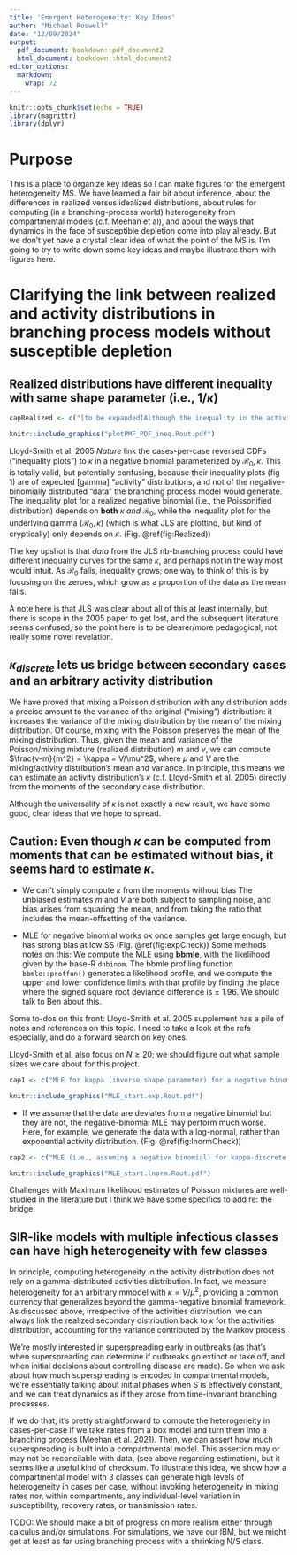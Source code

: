 ```yaml
---
title: 'Emergent Heterogeneity: Key Ideas'
author: "Michael Roswell"
date: "12/09/2024"
output:
  pdf_document: bookdown::pdf_document2
  html_document: bookdown::html_document2
editor_options: 
  markdown: 
    wrap: 72
---
```


```r
knitr::opts_chunk$set(echo = TRUE)
library(magrittr)
library(dplyr)
```

# Purpose

This is a place to organize key ideas so I can make figures for the
emergent heterogeneity MS. We have learned a fair bit about inference,
about the differences in realized versus idealized distributions, about
rules for computing (in a branching-process world) heterogeneity from
compartmental models (c.f. Meehan et al), and about the ways that
dynamics in the face of susceptible depletion come into play already.
But we don't yet have a crystal clear idea of what the point of the MS
is. I'm going to try to write down some key ideas and maybe illustrate
them with figures here.

# Clarifying the link between realized and activity distributions in branching process models without susceptible depletion

## Realized distributions have different inequality with same shape parameter (i.e., $1/\kappa$)

```r
capRealized <- c("[to be expanded]Although the inequality in the activity distribution does not depend on R0, the inequality in \"realized\" infectiousness from a branching process model with an exponential activity distribution depends on R0. Perhaps unintuitively, observed inequality grows as R0 falls; one way of thinking of this is the increasing proportion of infectees that transmit to nobody with lower R0")
```

```r
knitr::include_graphics("plotPMF_PDF_ineq.Rout.pdf")
```


Lloyd-Smith et al. 2005 _Nature_ link the cases-per-case reversed CDFs
("inequality plots") to $\kappa$ in a negative binomial parameterized by
$\mathcal{R}_0, \kappa$. This is totally valid, but potentially confusing,
because their inequality plots (fig 1) are of expected [gamma] "activity"
distributions, and not of the negative-binomially distributed "data" the
branching process model would generate. The inequality plot for a realized
negative binomial (i.e., the Poissonified distribution) depends on
**both** $\kappa$ *and* $\mathcal{R}_0$, while the inequality plot for the
underlying gamma ($\mathcal{R}_0, \kappa$) (which is what JLS are plotting, but
kind of cryptically) only depends on $\kappa$. (Fig. \@ref(fig:Realized))

The key upshot is that *data* from the JLS nb-branching process could have
different inequality curves for the same $\kappa$, and perhaps not in the way
most would intuit. As $\mathcal{R}_0$ falls, inequality grows; one way to think
of this is by focusing on the zeroes, which grow as a proportion of the data as
the mean falls.

A note here is that JLS was clear about all of this at least internally, but 
there is scope in the 2005 paper to get lost, and the subsequent literature 
seems confused, so the point here is to be clearer/more pedagogical, not really
some novel revelation.

## $\kappa_{discrete}$ lets us bridge between secondary cases and an arbitrary activity distribution
We have proved that mixing a Poisson distribution with any distribution adds a
precise amount to the variance of the original ("mixing") distribution: it
increases the variance of the mixing distribution by the mean of the mixing
distribution. Of course, mixing with the Poisson preserves the mean of the
mixing distribution. Thus, given the mean and variance of the Poisson/mixing
mixture (realized distribution) $m$ and $v$, we can compute $\frac{v-m}{m^2} =
\kappa = V/\mu^2$, where $\mu$ and $V$ are the mixing/activity distribution's
mean and variance. In principle, this means we can estimate an activity
distribution's $\kappa$ (c.f. Lloyd-Smith et al. 2005) directly from the moments
of the secondary case distribution.

Although the universality of $\kappa$ is not exactly a new result, we have some 
good, clear ideas that we hope to spread.


## Caution: Even though $\kappa$ can be computed from moments that can be estimated without bias, it seems hard to estimate $\kappa$. 

- We can't simply compute $\kappa$ from the moments without bias
The unbiased estimates $m$ and $V$  are both subject to sampling noise, and
bias arises from squaring the mean, and from taking the ratio that includes the
mean-offsetting of the variance.

- MLE for negative binomial works ok once samples get large enough, but has strong bias at low SS
(Fig. \@ref(fig:expCheck))
Some methods notes on this: We compute the MLE using **bbmle**, with the
likelihood given by the base-R `dnbinom`. The bbmle profiling function
`bbmle::proffun()` generates a likelihood profile, and we compute the upper and
lower confidence limits with that profile by finding the place where the signed
square root deviance difference is ± 1.96. We should talk to Ben about this.

Some to-dos on this front: 
Lloyd-Smith et al. 2005 supplement has a pile of
notes and references on this topic. I need to take a look at the refs
especially, and do a forward search on key ones.

Lloyd-Smith et al. also focus on $N \geq 20$; we should figure out what sample sizes we 
care about for this project. 

```r
cap1 <- c("MLE for kappa (inverse shape parameter) for a negative binomial is downward biased and bias may be severe with small samples. Here, n = 6. Blue line represents the true kappa (1), point estimates and CI from each sample of 6 are ranked and plotted against their \"quantile\". CI that do not overlap the target are colored red. For valid CI, the bottom 2.5% fall entirely below the target and top 2.5% above, and the rest contain the target.")
```
```r
knitr::include_graphics("MLE_start.exp.Rout.pdf")
```

- If we assume that the data are deviates from a negative binomial but they are not, the negative-binomial MLE may perform much worse.
Here, for example, we generate the data with a log-normal, rather than
exponential activity distribution. (Fig. \@ref(fig:lnormCheck))

```r
cap2 <- c("MLE (i.e., assuming a negative binomial) for kappa-discrete (i.e., CV squared for the activity distribution), when the data are generated by a different process (i.e., without an underlying gamma) will be downward biased for positively-skewed data, and bias may be severe and persistent with largers samples. Here, n = 6, and the data are random deviates from a Poisson-lognormal mixture. Blue line represents the true kappa (1), point estimates and CI from each sample of 6 are ranked and plotted against their \"quantile\". CI that do not overlap the target are colored red. For valid CI, the bottom 2.5% fall entirely below the target and top 2.5% above, and the rest contain the target.")
```

```r
knitr::include_graphics("MLE_start.lnorm.Rout.pdf")
```

Challenges with Maximum likelihood estimates of Poisson mixtures are well-
studied in the literature but I think we have some specifics to add re: the bridge.

## SIR-like models with multiple infectious classes can have high heterogeneity with few classes
In principle, computing heterogeneity in the activity distribution does not rely
on a gamma-distributed activities distribution. In fact, we measure
heterogeneity for an arbitrary mmodel with $\kappa = V/\mu^2$, providing a
common currency that generalizes beyond the gamma-negative binomial framework.
As discussed above, irrespective of the activities distribution, we can always
link the realized secondary distribution back to $\kappa$ for the activities
distribution, accounting for the variance contributed by the Markov process.

We're mostly interested in superspreading early in outbreaks (as that's when
superspreading can determine if outbreaks go extinct or take off, and when
initial decisions about controlling disease are made). So when we ask about how
much superspreading is encoded in compartmental models, we're essentially
talking about initial phases when S is effectively constant, and we can treat
dynamics as if they arose from time-invariant branching processes.

If we do that, it's pretty straightforward to compute the heterogeneity in
cases-per-case if we take rates from a box model and turn them into a branching
process (Meehan et al. 2021). Then, we can assert how much superspreading is
built into a compartmental model. This assertion may or may not be reconcilable
with data, (see above regarding estimation), but it seems like a useful kind of
checksum. To illustrate this idea, we show how a compartmental model with 3
classes can generate high levels of heterogeneity in cases per case, without
invoking heterogeneity in mixing rates nor, within compartments, any
individual-level variation in susceptibility, recovery rates, or transmission
rates.

TODO: We should make a bit of progress on more realism either through calculus
and/or simulations. For simulations, we have our IBM, but we might get at least
as far using branching process with a shrinking N/S class.
